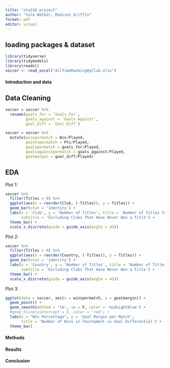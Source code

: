 ```yaml
---
title: "sta210 project"
author: "Cole Walker, Madison Griffin"
format: pdf
editor: visual
---
```


## loading packages & dataset
```r
library(tidyverse)
library(tidymodels)
library(readxl)
soccer <- read_excel("AllTimeRankingByClub.xlsx")
```

#### Introduction and data

## Data Cleaning
```r
soccer = soccer %>%
  rename(goals_for = `Goals For`,
         goals_against = `Goals Against`,
         goal_diff = `Goal Diff`)

soccer = soccer %>%
  mutate(winspermatch = Win/Played,
         pointspermatch = Pts/Played,
         goalspermatch = goals_for/Played,
         goalsagainstpermatch = goals_against/Played,
         goalmargin = goal_diff/Played)
```

## EDA

Plot 1: 
```r
soccer %>%
  filter(Titles > 0) %>%
  ggplot(aes(x = reorder(Club, (-Titles)), y = Titles)) +
  geom_bar(stat = 'identity') +
  labs(x = 'Club', y = 'Number of Titles', title = 'Number of Titles for each Club',
       subtitle = 'Excluding Clubs That Have Never Won a Title') +
  theme_bw() +
  scale_x_discrete(guide = guide_axis(angle = 45))
```

Plot 2:
```r
soccer %>%
  filter(Titles > 0) %>%
  ggplot(aes(x = reorder(Country, (-Titles)), y = Titles)) +
  geom_bar(stat = 'identity') +
  labs(x = 'Country', y = 'Number of Titles', title = 'Number of Titles per Country',
       subtitle = 'Excluding Clubs That Have Never Won a Title') +
  theme_bw() +
  scale_x_discrete(guide = guide_axis(angle = 45))
```

Plot 3:
```r
ggplot(data = soccer, aes(x = winspermatch, y = goalmargin)) +
  geom_point() +
  geom_smooth(method = 'lm', se = F, color = 'midnightblue') +
  #geom_hline(yintercept = 0, color = 'red') +
  labs(x = "Win Percentage", y = 'Goal Margin per Match', 
       title = 'Number of Wins in Tournament vs Goal Differential') +
  theme_bw()
```


#### Methods

#### Results

#### Conclusion





















